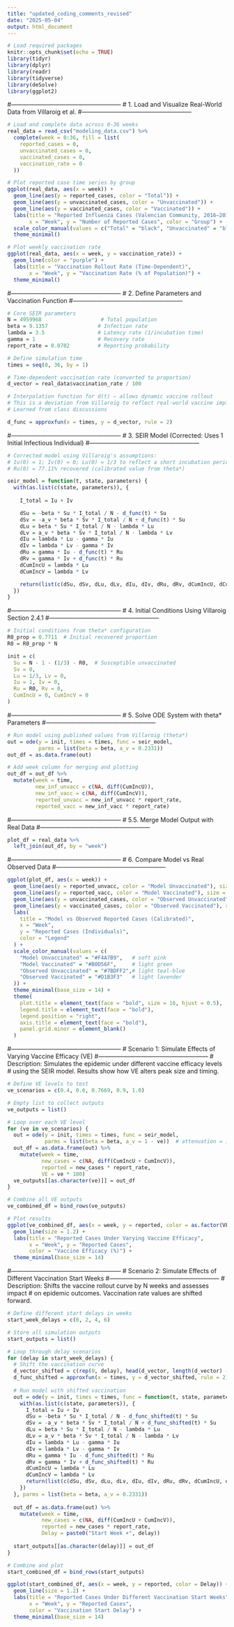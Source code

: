 ```yaml
---
title: "updated_coding_comments_revised"
date: "2025-05-04"
output: html_document
---
```


```r
# Load required packages
knitr::opts_chunk$set(echo = TRUE)
library(tidyr)
library(dplyr)
library(readr)
library(tidyverse)
library(deSolve)
library(ggplot2)
```

#------------------------------------------------------
# 1. Load and Visualize Real-World Data from Villaroig et al.
#------------------------------------------------------
```r
# Load and complete data across 0-36 weeks
real_data = read_csv("modeling_data.csv") %>%
  complete(week = 0:36, fill = list(
    reported_cases = 0,
    unvaccinated_cases = 0,
    vaccinated_cases = 0,
    vaccination_rate = 0
  ))

# Plot reported case time series by group
ggplot(real_data, aes(x = week)) +
  geom_line(aes(y = reported_cases, color = "Total")) +
  geom_line(aes(y = unvaccinated_cases, color = "Unvaccinated")) +
  geom_line(aes(y = vaccinated_cases, color = "Vaccinated")) +
  labs(title = "Reported Influenza Cases (Valencian Community, 2016–2017)",
       x = "Week", y = "Number of Reported Cases", color = "Group") +
  scale_color_manual(values = c("Total" = "black", "Unvaccinated" = "blue", "Vaccinated" = "red")) +
  theme_minimal()

# Plot weekly vaccination rate
ggplot(real_data, aes(x = week, y = vaccination_rate)) +
  geom_line(color = "purple") +
  labs(title = "Vaccination Rollout Rate (Time-Dependent)",
       x = "Week", y = "Vaccination Rate (% of Population)") +
  theme_minimal()
```

#------------------------------------------------------
# 2. Define Parameters and Vaccination Function
#------------------------------------------------------
```r
# Core SEIR parameters
N = 4959968                   # Total population
beta = 9.1357                # Infection rate
lambda = 3.5                 # Latency rate (1/incubation time)
gamma = 1                    # Recovery rate
report_rate = 0.0702         # Reporting probability

# Define simulation time
times = seq(0, 36, by = 1)

# Time-dependent vaccination rate (converted to proportion)
d_vector = real_data$vaccination_rate / 100

# Interpolation function for d(t) – allows dynamic vaccine rollout
# This is a deviation from Villaroig to reflect real-world vaccine implementation
# Learned from class discussions

d_func = approxfun(x = times, y = d_vector, rule = 2)
```

#------------------------------------------------------
# 3. SEIR Model (Corrected: Uses 1 Initial Infectious Individual)
#------------------------------------------------------
```r
# Corrected model using Villaroig's assumptions:
# Iu(0) = 1; Iv(0) = 0; Lu(0) = 1/3 to reflect a short incubation period
# Ru(0) = 77.11% recovered (calibrated value from theta*)

seir_model = function(t, state, parameters) {
  with(as.list(c(state, parameters)), {
    
    I_total = Iu + Iv

    dSu = -beta * Su * I_total / N - d_func(t) * Su
    dSv = -a_v * beta * Sv * I_total / N + d_func(t) * Su
    dLu = beta * Su * I_total / N - lambda * Lu
    dLv = a_v * beta * Sv * I_total / N - lambda * Lv
    dIu = lambda * Lu - gamma * Iu
    dIv = lambda * Lv - gamma * Iv
    dRu = gamma * Iu - d_func(t) * Ru
    dRv = gamma * Iv + d_func(t) * Ru
    dCumIncU = lambda * Lu
    dCumIncV = lambda * Lv

    return(list(c(dSu, dSv, dLu, dLv, dIu, dIv, dRu, dRv, dCumIncU, dCumIncV)))
  })
}
```

#------------------------------------------------------
# 4. Initial Conditions Using Villaroig Section 2.4.1
#------------------------------------------------------
```r
# Initial conditions from theta* configuration
R0_prop = 0.7711  # Initial recovered proportion
R0 = R0_prop * N

init = c(
  Su = N - 1 - (1/3) - R0,  # Susceptible unvaccinated
  Sv = 0,
  Lu = 1/3, Lv = 0,
  Iu = 1, Iv = 0,
  Ru = R0, Rv = 0,
  CumIncU = 0, CumIncV = 0
)
```

#------------------------------------------------------
# 5. Solve ODE System with theta* Parameters
#------------------------------------------------------
```r
# Run model using published values from Villaroig (theta*)
out = ode(y = init, times = times, func = seir_model,
          parms = list(beta = beta, a_v = 0.2331))
out_df = as.data.frame(out)

# Add week column for merging and plotting
out_df = out_df %>%
  mutate(week = time,
         new_inf_unvacc = c(NA, diff(CumIncU)),
         new_inf_vacc = c(NA, diff(CumIncV)),
         reported_unvacc = new_inf_unvacc * report_rate,
         reported_vacc = new_inf_vacc * report_rate)
```

#------------------------------------------------------
# 5.5. Merge Model Output with Real Data
#------------------------------------------------------
```r
plot_df = real_data %>%
  left_join(out_df, by = "week")
```

#------------------------------------------------------
# 6. Compare Model vs Real Observed Data
#------------------------------------------------------

```r
ggplot(plot_df, aes(x = week)) +
  geom_line(aes(y = reported_unvacc, color = "Model Unvaccinated"), size = 1.2) +
  geom_line(aes(y = reported_vacc, color = "Model Vaccinated"), size = 1.2) +
  geom_line(aes(y = unvaccinated_cases, color = "Observed Unvaccinated"), size = 1.2) +
  geom_line(aes(y = vaccinated_cases, color = "Observed Vaccinated"), size = 1.2) +
  labs(
    title = "Model vs Observed Reported Cases (Calibrated)",
    x = "Week",
    y = "Reported Cases (Individuals)",
    color = "Legend"
  ) +
  scale_color_manual(values = c(
    "Model Unvaccinated" = "#F4A7B9",   # soft pink
    "Model Vaccinated" = "#B0D56F",     # light green
    "Observed Unvaccinated" = "#7BDFF2",# light teal-blue
    "Observed Vaccinated" = "#D1B3F3"   # light lavender
  )) +
  theme_minimal(base_size = 14) +
  theme(
    plot.title = element_text(face = "bold", size = 16, hjust = 0.5),
    legend.title = element_text(face = "bold"),
    legend.position = "right",
    axis.title = element_text(face = "bold"),
    panel.grid.minor = element_blank()
  )

```



#------------------------------------------------------
# Scenario 1: Simulate Effects of Varying Vaccine Efficacy (VE)
#------------------------------------------------------
# Description: Simulates the epidemic under different vaccine efficacy levels 
# using the SEIR model. Results show how VE alters peak size and timing.

```r

# Define VE levels to test
ve_scenarios = c(0.4, 0.6, 0.7669, 0.9, 1.0)

# Empty list to collect outputs
ve_outputs = list()

# Loop over each VE level
for (ve in ve_scenarios) {
  out = ode(y = init, times = times, func = seir_model,
            parms = list(beta = beta, a_v = 1 - ve))  # attenuation = 1 - VE
  out_df = as.data.frame(out) %>%
    mutate(week = time,
           new_cases = c(NA, diff(CumIncU + CumIncV)),
           reported = new_cases * report_rate,
           VE = ve * 100)
  ve_outputs[[as.character(ve)]] = out_df
}

# Combine all VE outputs
ve_combined_df = bind_rows(ve_outputs)

# Plot results
ggplot(ve_combined_df, aes(x = week, y = reported, color = as.factor(VE))) +
  geom_line(size = 1.2) +
  labs(title = "Reported Cases Under Varying Vaccine Efficacy",
       x = "Week", y = "Reported Cases",
       color = "Vaccine Efficacy (%)") +
  theme_minimal(base_size = 14)

```



#------------------------------------------------------
# Scenario 2: Simulate Effects of Different Vaccination Start Weeks
#------------------------------------------------------
# Description: Shifts the vaccine rollout curve by N weeks and assesses impact 
# on epidemic outcomes. Vaccination rate values are shifted forward.

```r

# Define different start delays in weeks
start_week_delays = c(0, 2, 4, 6)

# Store all simulation outputs
start_outputs = list()

# Loop through delay scenarios
for (delay in start_week_delays) {
  # Shift the vaccination curve
  d_vector_shifted = c(rep(0, delay), head(d_vector, length(d_vector) - delay))
  d_func_shifted = approxfun(x = times, y = d_vector_shifted, rule = 2)
  
  # Run model with shifted vaccination
  out = ode(y = init, times = times, func = function(t, state, parameters) {
    with(as.list(c(state, parameters)), {
      I_total = Iu + Iv
      dSu = -beta * Su * I_total / N - d_func_shifted(t) * Su
      dSv = -a_v * beta * Sv * I_total / N + d_func_shifted(t) * Su
      dLu = beta * Su * I_total / N - lambda * Lu
      dLv = a_v * beta * Sv * I_total / N - lambda * Lv
      dIu = lambda * Lu - gamma * Iu
      dIv = lambda * Lv - gamma * Iv
      dRu = gamma * Iu - d_func_shifted(t) * Ru
      dRv = gamma * Iv + d_func_shifted(t) * Ru
      dCumIncU = lambda * Lu
      dCumIncV = lambda * Lv
      return(list(c(dSu, dSv, dLu, dLv, dIu, dIv, dRu, dRv, dCumIncU, dCumIncV)))
    })
  }, parms = list(beta = beta, a_v = 0.2331))
  
  out_df = as.data.frame(out) %>%
    mutate(week = time,
           new_cases = c(NA, diff(CumIncU + CumIncV)),
           reported = new_cases * report_rate,
           Delay = paste0("Start Week +", delay))
  
  start_outputs[[as.character(delay)]] = out_df
}

# Combine and plot
start_combined_df = bind_rows(start_outputs)

ggplot(start_combined_df, aes(x = week, y = reported, color = Delay)) +
  geom_line(size = 1.2) +
  labs(title = "Reported Cases Under Different Vaccination Start Weeks",
       x = "Week", y = "Reported Cases",
       color = "Vaccination Start Delay") +
  theme_minimal(base_size = 14)

```

